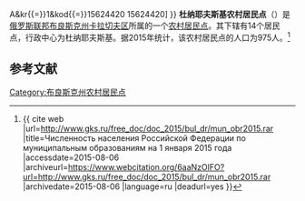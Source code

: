 {{Infobox Settlement
| official_name = 杜纳耶夫斯基农村居民点
| native_name = Дроновское сельское поселение
| settlement_type = [[农村居民点|农村居民点]]
| subdivision_type = [[国家|国家]]
| subdivision_type1 = [[州_(俄罗斯)|州]]
| subdivision_type2 = [[区_(苏联)|区]]
| subdivision_name = {{RUS}}
| subdivision_name1 = [[布良斯克州|布良斯克州]]
| subdivision_name2 = [[卡拉切夫区|卡拉切夫区]]
| seat_type = 行政中心
| seat = 杜纳耶夫斯基
| population_as_of=2015
| population_footnotes = <ref name=stat />
| population_total = 975
| coordinates_display = inline,title
| latd =  | latm =  | lats =  | latNS = N
| longd =  | longm =  | longs =  | longEW = E
| timezone = [[莫斯科时间|MSK]]
| utc_offset = +3
| blank_name = [[俄罗斯市政土地区划代码|OKTMO编码]]
| blank_info = [http://classif.spb.ru/classificators/view/tma.php?st{{=}}A&kr{{=}}1&kod{{=}}15624420 15624420]
}}
'''杜纳耶夫斯基农村居民点'''（{{lang-ru|Дроновское сельское поселение}}）是[[俄罗斯联邦|俄罗斯联邦]][[布良斯克州|布良斯克州]][[卡拉切夫区|卡拉切夫区]]所属的一个[[农村居民点|农村居民点]]。其下辖有14个居民点，行政中心为杜纳耶夫斯基。据2015年统计，该农村居民点的人口为975人。<ref name=stat>{{ cite web |url=http://www.gks.ru/free_doc/doc_2015/bul_dr/mun_obr2015.rar |title=Численность населения Российской Федерации по муниципальным образованиям на 1 января 2015 года |accessdate=2015-08-06 |archiveurl=https://www.webcitation.org/6aaNzOlFO?url=http://www.gks.ru/free_doc/doc_2015/bul_dr/mun_obr2015.rar |archivedate=2015-08-06 |language=ru |deadurl=yes }}</ref>

== 参考文献 ==
{{reflist}}

{{Russia-stub}}

[[Category:布良斯克州农村居民点|Category:布良斯克州农村居民点]]